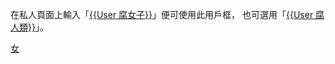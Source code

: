 在私人頁面上輸入「[[Template:User_腐女子|<nowiki>{{User 腐女子}}</nowiki>]]」便可使用此用戶框，
也可選用「[[Template:User_腐人類|<nowiki>{{User 腐人類}}</nowiki>]]」。

[[Category:維基腐人類|女]]